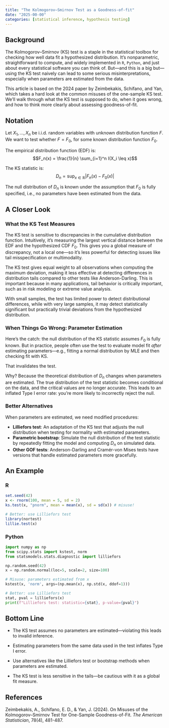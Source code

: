 ```yaml
---
title: "The Kolmogorov–Smirnov Test as a Goodness-of-fit"
date: "2025-00-00"
categories: [statistical inference, hypothesis testing]
---
```


## Background

The Kolmogorov–Smirnov (KS) test is a staple in the statistical toolbox for checking how well data fit a hypothesized distribution. It’s nonparametric, straightforward to compute, and widely implemented in `R`, `Python`, and just about every statistical software you can think of. But—and this is a big but—using the KS test naively can lead to some serious misinterpretations, especially when parameters are estimated from the data.

This article is based on the 2024 paper by Zeimbekakis, Schifano, and Yan, which takes a hard look at the common misuses of the one-sample KS test. We’ll walk through what the KS test is supposed to do, when it goes wrong, and how to think more clearly about assessing goodness-of-fit.

## Notation

Let $X_1, \dots, X_n$ be i.i.d. random variables with unknown distribution function $F$. We want to test whether $F = F_0$, for some known distribution function $F_0$.

The empirical distribution function (EDF) is:
$$F_n(x) = \frac{1}{n} \sum_{i=1}^n I(X_i \leq x)$$

The KS statistic is:
$$D_n = \sup_{x \in \mathbb{R}} |F_n(x) - F_0(x)|$$

The null distribution of $D_n$ is known under the assumption that $F_0$ is fully specified, i.e., no parameters have been estimated from the data.

## A Closer Look

### What the KS Test Measures

The KS test is sensitive to discrepancies in the cumulative distribution function. Intuitively, it’s measuring the largest vertical distance between the EDF and the hypothesized CDF $F_0$. This gives you a global measure of discrepancy, not a local one—so it’s less powerful for detecting issues like tail misspecification or multimodality.

The KS test gives equal weight to all observations when computing the maximum deviation, making it less effective at detecting differences in distribution tails compared to other tests like Anderson-Darling. This is important because in many applications, tail behavior is critically important, such as in risk modeling or extreme value analysis.

With small samples, the test has limited power to detect distributional differences, while with very large samples, it may detect statistically significant but practically trivial deviations from the hypothesized distribution.

### When Things Go Wrong: Parameter Estimation

Here’s the catch: the null distribution of the KS statistic assumes $F_0$ is fully known. But in practice, people often use the test to evaluate model fit *after* estimating parameters—e.g., fitting a normal distribution by MLE and then checking fit with KS.

That invalidates the test.

Why? Because the theoretical distribution of $D_n$ changes when parameters are estimated. The true distribution of the test statistic becomes conditional on the data, and the critical values are no longer accurate. This leads to an inflated Type I error rate: you're more likely to incorrectly reject the null.

### Better Alternatives

When parameters are estimated, we need modified procedures:

- **Lilliefors test**: An adaptation of the KS test that adjusts the null distribution when testing for normality with estimated parameters.
- **Parametric bootstrap**: Simulate the null distribution of the test statistic by repeatedly fitting the model and computing $D_n$ on simulated data.
- **Other GOF tests**: Anderson-Darling and Cramér-von Mises tests have versions that handle estimated parameters more gracefully.

## An Example

:::: {.panel-tabset}

### R

```r
set.seed(42)
x <- rnorm(100, mean = 5, sd = 2)
ks.test(x, "pnorm", mean = mean(x), sd = sd(x)) # misuse!

# Better: use Lilliefors test
library(nortest)
lillie.test(x)
```

### Python

```python
import numpy as np
from scipy.stats import kstest, norm
from statsmodels.stats.diagnostic import lilliefors

np.random.seed(42)
x = np.random.normal(loc=5, scale=2, size=100)

# Misuse: parameters estimated from x
kstest(x, 'norm', args=(np.mean(x), np.std(x, ddof=1)))

# Better: use Lilliefors test
stat, pval = lilliefors(x)
print(f"Lilliefors test: statistic={stat}, p-value={pval}")
```

::::

## Bottom Line

- The KS test assumes no parameters are estimated—violating this leads to invalid inference.

- Estimating parameters from the same data used in the test inflates Type I error.

- Use alternatives like the Lilliefors test or bootstrap methods when parameters are estimated.

- The KS test is less sensitive in the tails—be cautious with it as a global fit measure.

## References

Zeimbekakis, A., Schifano, E. D., & Yan, J. (2024). On Misuses of the Kolmogorov–Smirnov Test for One-Sample Goodness-of-Fit. *The American Statistician*, 78(4), 481-487.

